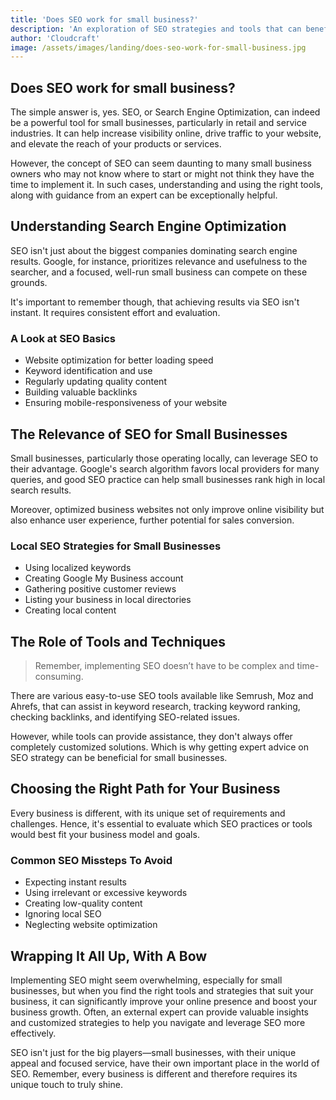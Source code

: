 ```yaml
---
title: 'Does SEO work for small business?'
description: 'An exploration of SEO strategies and tools that can benefit small businesses.'
author: 'Cloudcraft'
image: /assets/images/landing/does-seo-work-for-small-business.jpg
---
```


## Does SEO work for small business?

The simple answer is, yes. SEO, or Search Engine Optimization, can indeed be a powerful tool for small businesses, particularly in retail and service industries. It can help increase visibility online, drive traffic to your website, and elevate the reach of your products or services.

However, the concept of SEO can seem daunting to many small business owners who may not know where to start or might not think they have the time to implement it. In such cases, understanding and using the right tools, along with guidance from an expert can be exceptionally helpful.

<ServicesBlurb />

## Understanding Search Engine Optimization

SEO isn't just about the biggest companies dominating search engine results. Google, for instance, prioritizes relevance and usefulness to the searcher, and a focused, well-run small business can compete on these grounds.

It's important to remember though, that achieving results via SEO isn't instant. It requires consistent effort and evaluation.

### A Look at SEO Basics
 * Website optimization for better loading speed
 * Keyword identification and use
 * Regularly updating quality content
 * Building valuable backlinks
 * Ensuring mobile-responsiveness of your website

## The Relevance of SEO for Small Businesses

Small businesses, particularly those operating locally, can leverage SEO to their advantage. Google's search algorithm favors local providers for many queries, and good SEO practice can help small businesses rank high in local search results.

Moreover, optimized business websites not only improve online visibility but also enhance user experience, further potential for sales conversion.

### Local SEO Strategies for Small Businesses
 * Using localized keywords
 * Creating Google My Business account
 * Gathering positive customer reviews
 * Listing your business in local directories
 * Creating local content

<GetStartedBlurb />

## The Role of Tools and Techniques

<blockquote>Remember, implementing SEO doesn’t have to be complex and time-consuming.</blockquote>

There are various easy-to-use SEO tools available like Semrush, Moz and Ahrefs, that can assist in keyword research, tracking keyword ranking, checking backlinks, and identifying SEO-related issues.

However, while tools can provide assistance, they don't always offer completely customized solutions. Which is why getting expert advice on SEO strategy can be beneficial for small businesses.

## Choosing the Right Path for Your Business

Every business is different, with its unique set of requirements and challenges. Hence, it's essential to evaluate which SEO practices or tools would best fit your business model and goals.

### Common SEO Missteps To Avoid
 * Expecting instant results
 * Using irrelevant or excessive keywords
 * Creating low-quality content
 * Ignoring local SEO
 * Neglecting website optimization

## Wrapping It All Up, With A Bow

Implementing SEO might seem overwhelming, especially for small businesses, but when you find the right tools and strategies that suit your business, it can significantly improve your online presence and boost your business growth. Often, an external expert can provide valuable insights and customized strategies to help you navigate and leverage SEO more effectively.

SEO isn't just for the big players—small businesses, with their unique appeal and focused service, have their own important place in the world of SEO. Remember, every business is different and therefore requires its unique touch to truly shine.